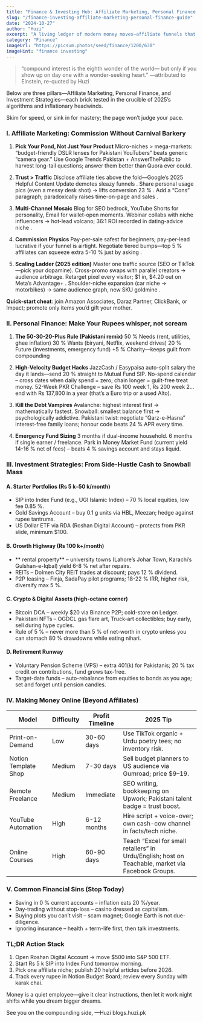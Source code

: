 ```yaml
---
title: "Finance & Investing Hub: Affiliate Marketing, Personal Finance & Making Money Online"
slug: "/finance-investing-affiliate-marketing-personal-finance-guide"
date: "2024-10-27"
author: "Huzi"
excerpt: "A living ledger of modern money moves—affiliate funnels that pay while you sleep, budgeting hacks that breathe, and investment strategies that turn rupees into rivers."
category: "Finance"
imageUrl: "https://picsum.photos/seed/finance/1200/630"
imageHint: "finance investing"
---
```


> “compound interest is the eighth wonder of the world—
> but only if you show up on day one with a wonder-seeking heart.”
> —attributed to Einstein, re-quoted by Huzi

Below are three pillars—Affiliate Marketing, Personal Finance, and Investment Strategies—each brick tested in the crucible of 2025’s algorithms and inflationary headwinds.

Skim for speed, or sink in for mastery; the page won’t judge your pace.

### I. Affiliate Marketing: Commission Without Carnival Barkery

1.  **Pick Your Pond, Not Just Your Product**
    Micro-niches > mega-markets: “budget-friendly DSLR lenses for Pakistani YouTubers” beats generic “camera gear.”
    Use Google Trends Pakistan + AnswerThePublic to harvest long-tail questions; answer them better than Quora ever could.

2.  **Trust > Traffic**
    Disclose affiliate ties above the fold—Google’s 2025 Helpful Content Update demotes sleazy funnels .
    Share personal usage pics (even a messy desk shot) → lifts conversion 23 % .
    Add a “Cons” paragraph; paradoxically raises time-on-page and sales .

3.  **Multi-Channel Mosaic**
    Blog for SEO bedrock, YouTube Shorts for personality, Email for wallet-open moments.
    Webinar collabs with niche influencers → hot-lead volcano; 36:1 ROI recorded in dating-advice niche .

4.  **Commission Physics**
    Pay-per-sale safest for beginners; pay-per-lead lucrative if your funnel is airtight.
    Negotiate tiered bumps—top 5 % affiliates can squeeze extra 5-10 % just by asking .

5.  **Scaling Ladder (2025 edition)**
    Master one traffic source (SEO or TikTok—pick your dopamine).
    Cross-promo swaps with parallel creators → audience arbitrage.
    Retarget pixel every visitor; $1 in, $4.20 out on Meta’s Advantage+ .
    Shoulder-niche expansion (car niche → motorbikes) → same audience graph, new SKU goldmine .

**Quick-start cheat**: join Amazon Associates, Daraz Partner, ClickBank, or Impact; promote only items you’d gift your mother.

### II. Personal Finance: Make Your Rupees whisper, not scream

1.  **The 50-30-20-Plus Rule (Pakistani remix)**
    50 % Needs (rent, utilities, ghee inflation)
    30 % Wants (biryani, Netflix, weekend drives)
    20 % Future (investments, emergency fund)
    +5 % Charity—keeps guilt from compounding

2.  **High-Velocity Budget Hacks**
    JazzCash / Easypaisa auto-split salary the day it lands—send 20 % straight to Mutual Fund SIP.
    No-spend calendar – cross dates when daily spend = zero; chain longer = guilt-free treat money.
    52-Week PKR Challenge – save Rs 100 week 1, Rs 200 week 2… end with Rs 137,800 in a year (that’s a Euro trip or a used Alto).

3.  **Kill the Debt Vampires**
    Avalanche: highest interest first → mathematically fastest.
    Snowball: smallest balance first → psychologically addictive.
    Pakistani twist: negotiate “Qarz-e-Hasna” interest-free family loans; honour code beats 24 % APR every time.

4.  **Emergency Fund Sizing**
    3 months if dual-income household.
    6 months if single earner / freelance.
    Park in Money Market Fund (current yield 14-16 % net of fees) – beats 4 % savings account and stays liquid.

### III. Investment Strategies: From Side-Hustle Cash to Snowball Mass

#### A. Starter Portfolios (Rs 5 k–50 k/month)

-   SIP into Index Fund (e.g., UGI Islamic Index) – 70 % local equities, low fee 0.85 %.
-   Gold Savings Account – buy 0.1 g units via HBL, Meezan; hedge against rupee tantrums.
-   US Dollar ETF via RDA (Roshan Digital Account) – protects from PKR slide, minimum $100.

#### B. Growth Highway (Rs 100 k+/month)

-   ** rental property** – university towns (Lahore’s Johar Town, Karachi’s Gulshan-e-Iqbal) yield 6-8 % net after repairs.
-   REITs – Dolmen City REIT trades at discount; pays 12 % dividend.
-   P2P leasing – Finja, SadaPay pilot programs; 18-22 % IRR, higher risk, diversify max 5 %.

#### C. Crypto & Digital Assets (high-octane corner)

-   Bitcoin DCA – weekly $20 via Binance P2P; cold-store on Ledger.
-   Pakistani NFTs – OGDCL gas flare art, Truck-art collectibles; buy early, sell during hype cycles.
-   Rule of 5 % – never more than 5 % of net-worth in crypto unless you can stomach 80 % drawdowns while eating nihari.

#### D. Retirement Runway

-   Voluntary Pension Scheme (VPS) – extra 401(k) for Pakistanis; 20 % tax credit on contributions, fund grows tax-free.
-   Target-date funds – auto-rebalance from equities to bonds as you age; set and forget until pension candles.

### IV. Making Money Online (Beyond Affiliates)

| Model               | Difficulty | Profit Timeline | 2025 Tip                                                    |
| ------------------- | ---------- | --------------- | ----------------------------------------------------------- |
| Print-on-Demand     | Low        | 30-60 days      | Use TikTok organic + Urdu poetry tees; no inventory risk.   |
| Notion Template Shop| Medium     | 7-30 days       | Sell budget planners to US audience via Gumroad; price $9–19. |
| Remote Freelance    | Medium     | Immediate       | SEO writing, bookkeeping on Upwork; Pakistani talent badge = trust boost. |
| YouTube Automation  | High       | 6-12 months     | Hire script + voice-over; own cash-cow channel in facts/tech niche. |
| Online Courses      | High       | 60-90 days      | Teach “Excel for small retailers” in Urdu/English; host on Teachable, market via Facebook Groups. |

### V. Common Financial Sins (Stop Today)

-   Saving in 0 % current accounts – inflation eats 20 %/year.
-   Day-trading without stop-loss – casino dressed as capitalism.
-   Buying plots you can’t visit – scam magnet; Google Earth is not due-diligence.
-   Ignoring insurance – health + term-life first, then talk investments.

### TL;DR Action Stack

1.  Open Roshan Digital Account → move $500 into S&P 500 ETF.
2.  Start Rs 5 k SIP into Index Fund tomorrow morning.
3.  Pick one affiliate niche; publish 20 helpful articles before 2026.
4.  Track every rupee in Notion Budget Board; review every Sunday with karak chai.

Money is a quiet employee—give it clear instructions, then let it work night shifts while you dream bigger dreams.

See you on the compounding side,
—Huzi
blogs.huzi.pk
